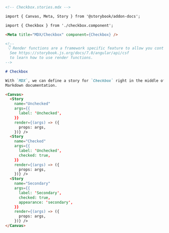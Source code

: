 ```md
<!-- Checkbox.stories.mdx -->

import { Canvas, Meta, Story } from '@storybook/addon-docs';

import { Checkbox } from './checkbox.component';

<Meta title="MDX/Checkbox" component={Checkbox} />

<!--
 👇 Render functions are a framework specific feature to allow you control on how the component renders.
  See https://storybook.js.org/docs/7.0/angular/api/csf
  to learn how to use render functions.
-->

# Checkbox

With `MDX`, we can define a story for `Checkbox` right in the middle of our
Markdown documentation.

<Canvas>
  <Story 
    name="Unchecked"
    args={{ 
      label: 'Unchecked',
    }}
    render={(args) => ({
      props: args,
    })} />
  <Story 
    name="Checked"
    args={{ 
      label: 'Unchecked',
      checked: true,
    }}
    render={(args) => ({
      props: args,
    })} />
  <Story 
    name="Secondary"
    args={{
      label: 'Secondary',
      checked: true, 
      appearance: 'secondary',
    }}
    render={(args) => ({
      props: args,
    })} />
</Canvas>
```